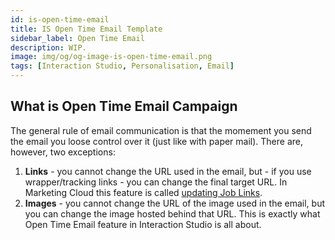 ```yaml
---
id: is-open-time-email
title: IS Open Time Email Template
sidebar_label: Open Time Email
description: WIP.
image: img/og/og-image-is-open-time-email.png
tags: [Interaction Studio, Personalisation, Email]
---
```



<LeadText content='WIP.' />

## What is Open Time Email Campaign

The general rule of email communication is that the momement you send the email you loose control over it (just like with paper mail). There are, however, two exceptions:

1. __Links__ - you cannot change the URL used in the email, but - if you use wrapper/tracking links - you can change the final target URL. In Marketing Cloud this feature is called [updating Job Links](https://help.salesforce.com/s/articleView?id=sf.mc_es_update_joblinks_overview.htm).
2. __Images__ - you cannot change the URL of the image used in the email, but you can change the image hosted behind that URL. This is exactly what Open Time Email feature in Interaction Studio is all about.




